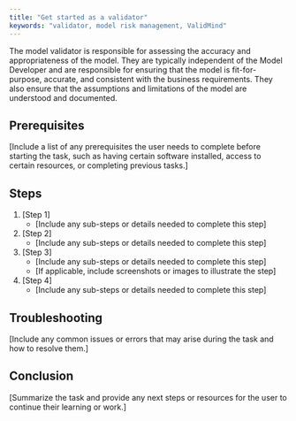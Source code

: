 ```yaml
---
title: "Get started as a validator"
keywords: "validator, model risk management, ValidMind"
---
```


The model validator is responsible for assessing the accuracy and appropriateness of the model. They are typically independent of the Model Developer and are responsible for ensuring that the model is fit-for-purpose, accurate, and consistent with the business requirements. They also ensure that the assumptions and limitations of the model are understood and documented.

## Prerequisites

[Include a list of any prerequisites the user needs to complete before starting the task, such as having certain software installed, access to certain resources, or completing previous tasks.]

## Steps

1. [Step 1]
   - [Include any sub-steps or details needed to complete this step]
2. [Step 2]
   - [Include any sub-steps or details needed to complete this step]
3. [Step 3]
   - [Include any sub-steps or details needed to complete this step]
   - [If applicable, include screenshots or images to illustrate the step]
4. [Step 4]
   - [Include any sub-steps or details needed to complete this step]

## Troubleshooting

[Include any common issues or errors that may arise during the task and how to resolve them.]

## Conclusion

[Summarize the task and provide any next steps or resources for the user to continue their learning or work.]

